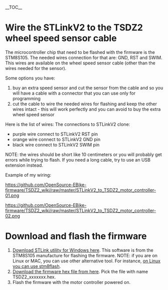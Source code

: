 __TOC__

= Wire the STLinkV2 to the TSDZ2 wheel speed sensor cable =

The microcontroller chip that need to be flashed with the firmware is the STM8S105. The needed wires connection for that are: GND, RST and SWIM. This wires are available on the wheel speed sensor cable (other than the wires needed for the sensor).

Some options you have:
# buy an extra speed sensor and cut the sensor from the cable and so you will have a cable with a connector that you can use only for programming
# cut the cable to wire the needed wires for flashing and keep the other wires intact - this will work perfectly and you can avoid to buy the extra wheel speed sensor

Here is the list of wires:
The connections to STLinkV2 clone:
* purple wire connect to STLinkV2 RST pin
* orange wire connect to STLinkV2 GND pin
* black wire connect to STLinkV2 SWIM pin

NOTE: the wires should be short like 10 centimeters or you will probably get errors while trying to flash. If you need a long cable, try to use an USB extension instead.

Example of my wiring:

[[https://github.com/OpenSource-EBike-firmware/TSDZ2_wiki/raw/master/STLinkV2_to_TSDZ2_motor_controller-01.png]]

[[https://github.com/OpenSource-EBike-firmware/TSDZ2_wiki/raw/master/STLinkV2_to_TSDZ2_motor_controller-02.png]]

= Download and flash the firmware =

# [http://www.st.com/content/st_com/en/products/development-tools/software-development-tools/stm32-software-development-tools/stm32-programmers/stsw-link004.html Download STLink utility for Windows here]. This software is from the STM8S105 manufacture for flashing the firmware. NOTE: if you are on Linux or MAC, you can use other alternative tool. For instance, [https://opensourceebikefirmware.bitbucket.io/development_tsdz2/Various--2018.04.18_-_original_firmware_and_debug_session_using_OpenOCD.html on Linux you can use stm8flash].
# [https://github.com/OpenSource-EBike-firmware/TSDZ2-Smart-EBike/releases Download the firmware hex file from here]. Pick the file with name TSDZ2_xxxxxxx.hex.
# Flash the firmware with the motor controller powered on.
